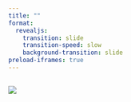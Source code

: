 ```yaml
---
title: ""
format:
  revealjs:
    transition: slide
    transition-speed: slow
    background-transition: slide
preload-iframes: true
---
```


## {background-iframe="src/index.html"}

![](https://raw.githubusercontent.com/BIOSCI738/cowstats/main/img/dr_cow.png)

## {background-image="https://raw.githubusercontent.com/BIOSCI738/cowstats/main/img/statistical_inference.png" background-size="contain"}

## {background-image="https://raw.githubusercontent.com/BIOSCI738/cowstats/main/img/randomisation.png" background-size="contain"}

## {background-image="https://raw.githubusercontent.com/BIOSCI738/cowstats/main/img/bootstrapping.png" background-size="contain"}

## {background-image="https://raw.githubusercontent.com/BIOSCI738/cowstats/main/img/distributions.png" background-size="contain"}
